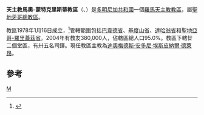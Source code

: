{{noteTA
|1=zh-hans:圣地亚哥;zh-hk:聖地牙哥;zh-tw:聖地牙哥;
|2=zh-hans:多米尼加;zh-hk:多明尼加;zh-tw:多明尼加;
}}
{{Infobox Roman Catholic diocese
|jurisdiction = 教區
|name =馬奧-蒙特克里斯蒂
|latin= Dioecesis Maoënsis-Montis Christi
|image =Rep Dominicana - Diocesi di Mao-Monte Cristi.png
|caption =教區範圍
|location = 多明尼加共和國
|territory =西北部共四省
|population = 380,000
|rite = [[罗马礼|罗马礼]]
|patron =
|province =聖地牙哥
|established = 1978年
|cathedral = [[聖心主教座堂_(馬奧)|聖心主教座堂]]
|co-cathedral =
|leadership = 主教
|website =
|pope =
|patriarch=
|metropolitan =
|ordinary =[[迪奧梅德斯·安多尼·埃斯皮納爾·德萊昂|迪奧梅德斯·安多尼·埃斯皮納爾·德萊昂]]
|coadjutor archbishop =
|coadjutor bishop =
|auxiliary =
|emeritus=
}}
'''天主教馬奧-蒙特克里斯蒂教區'''（{{lang-la|Dioecesis Maoënsis-Montis Christi}}、{{lang-es|Diócesis de Mao-Monte Cristi}}）是[[多明尼加共和國|多明尼加共和國]]一個[[羅馬天主教|羅馬天主教]][[教區|教區]]，屬[[天主教聖地牙哥總教區_(多明尼加共和國)|聖地牙哥總教區]]。

教區1978年1月16日成立，<ref>{{cite journal
|journal=[[宗座公報|宗座公報]]
|publisher=梵蒂岡出版社
|date=1978年
|volume=70
|title=''Qui divini''
|page=238
|url=http://www.vatican.va/archive/aas/documents/AAS%2070%20%5B1978%5D%20-%20ocr.pdf
|access-date=2013-10-16
|archive-date=2013-03-03
|archive-url=https://web.archive.org/web/20130303053607/http://www.vatican.va/archive/aas/documents/AAS%2070%20%5B1978%5D%20-%20ocr.pdf
|dead-url=no
}}</ref>管轄範圍包括[[巴韋德省|巴韋德省]]、[[基度山省|基度山省]]、[[達哈翁省|達哈翁省]]和[[聖地亞哥-羅里蓋茲省|聖地亞哥-羅里蓋茲省]]。2004年有教友380,000人，佔轄區總人口95.0%。教區下轄廿二個堂區，有卅五名司鐸。現任教區主教為[[迪奧梅德斯·安多尼·埃斯皮納爾·德萊昂|迪奧梅德斯·安多尼·埃斯皮納爾·德萊昂]]。

==參考==
{{reflist}}
{{多米尼加共和國天主教教區}}
[[Category:多米尼加天主教教區|M]]